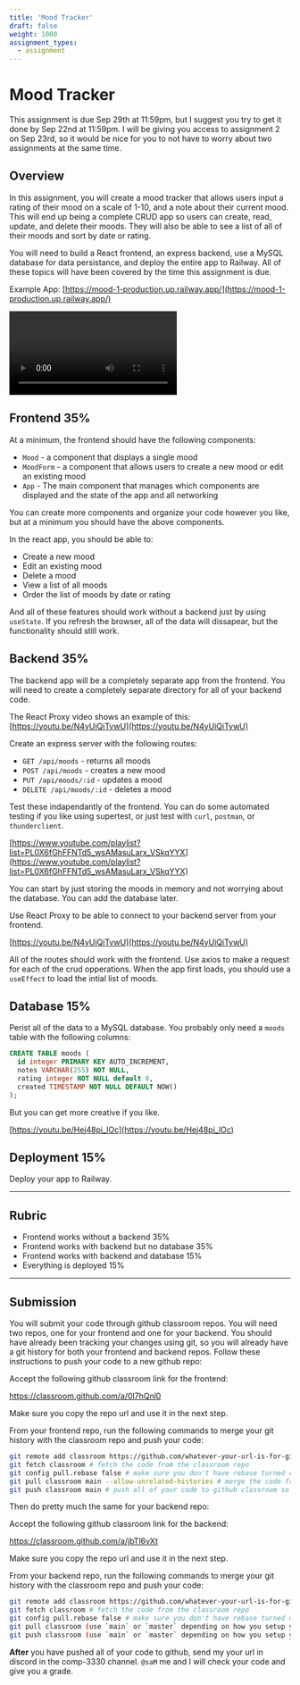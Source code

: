 ```yaml
---
title: 'Mood Tracker'
draft: false
weight: 1000
assignment_types: 
  - assignment
---
```


# Mood Tracker

This assignment is due Sep 29th at 11:59pm, but I suggest you try to get it done by Sep 22nd at 11:59pm. I will be giving you access to assignment 2 on Sep 23rd, so it would be nice for you to not have to worry about two assignments at the same time.

## Overview

In this assignment, you will create a mood tracker that allows users input a rating of their mood on a scale of 1-10, and a note about their current mood. This will end up being a complete CRUD app so users can create, read, update, and delete their moods. They will also be able to see a list of all of their moods and sort by date or rating.

You will need to build a React frontend, an express backend, use a MySQL database for data persistance, and deploy the entire app to Railway. All of these topics will have been covered by the time this assignment is due.

Example App: [https://mood-1-production.up.railway.app/](https://mood-1-production.up.railway.app/)

<Video name="moodtracker1.mp4" type="video/mp4"></Video>

## Frontend 35%

At a minimum, the frontend should have the following components:

- `Mood` - a component that displays a single mood
- `MoodForm` - a component that allows users to create a new mood or edit an existing mood
- `App` - The main component that manages which components are displayed and the state of the app and all networking

You can create more components and organize your code however you like, but at a minimum you should have the above components.

In the react app, you should be able to:

- Create a new mood
- Edit an existing mood
- Delete a mood
- View a list of all moods
- Order the list of moods by date or rating

And all of these features should work without a backend just by using `useState`. If you refresh the browser, all of the data will dissapear, but the functionality should still work.

## Backend 35%

The backend app will be a completely separate app from the frontend. You will need to create a completely separate directory for all of your backend code.

The React Proxy video shows an example of this: [https://youtu.be/N4yUiQiTvwU](https://youtu.be/N4yUiQiTvwU)

Create an express server with the following routes:

- `GET /api/moods` - returns all moods
- `POST /api/moods` - creates a new mood
- `PUT /api/moods/:id` - updates a mood
- `DELETE /api/moods/:id` - deletes a mood

Test these indapendantly of the frontend. You can do some automated testing if you like using supertest, or just test with `curl`, `postman`, or `thunderclient`.

[https://www.youtube.com/playlist?list=PL0X6fGhFFNTd5_wsAMasuLarx_VSkqYYX](https://www.youtube.com/playlist?list=PL0X6fGhFFNTd5_wsAMasuLarx_VSkqYYX)

You can start by just storing the moods in memory and not worrying about the database. You can add the database later. 

Use React Proxy to be able to connect to your backend server from your frontend.

[https://youtu.be/N4yUiQiTvwU](https://youtu.be/N4yUiQiTvwU)

All of the routes should work with the frontend. Use axios to make a request for each of the crud opperations. When the app first loads, you should use a `useEffect` to load the intial list of moods.

## Database 15%

Perist all of the data to a MySQL database. You probably only need a `moods` table with the following columns:

```sql
CREATE TABLE moods (
  id integer PRIMARY KEY AUTO_INCREMENT,
  notes VARCHAR(255) NOT NULL,
  rating integer NOT NULL default 0,
  created TIMESTAMP NOT NULL DEFAULT NOW()
);
```


But you can get more creative if you like.

[https://youtu.be/Hej48pi_lOc](https://youtu.be/Hej48pi_lOc)


## Deployment 15%

Deploy your app to Railway.

---

## Rubric

- Frontend works without a backend 35%
- Frontend works with backend but no database 35%
- Frontend works with backend and database 15%
- Everything is deployed 15%

---

## Submission

You will submit your code through github classroom repos. You will need two repos, one for your frontend and one for your backend. You should have already been tracking your changes using git, so you will already have a git history for both your frontend and backend repos. Follow these instructions to push your code to a new github repo:

<Instruction>
Accept the following github classroom link for the frontend:
</Instruction>

https://classroom.github.com/a/0l7hQnl0

Make sure you copy the repo url and use it in the next step.

<Instruction>
From your frontend repo, run the following commands to merge your git history with the classroom repo and push your code:
</Instruction>


```sh
git remote add classroom https://github.com/whatever-your-url-is-for-github-classroom # Add the classroom repo as a remote
git fetch classroom # fetch the code from the classroom repo
git config pull.rebase false # make sure you don't have rebase turned on
git pull classroom main --allow-unrelated-histories # merge the code from the classroom repo
git push classroom main # push all of your code to github classroom so i can see it
```

Then do pretty much the same for your backend repo:

<Instruction>
Accept the following github classroom link for the backend:
</Instruction>

https://classroom.github.com/a/jbTl6vXt

Make sure you copy the repo url and use it in the next step.

<Instruction>
From your backend repo, run the following commands to merge your git history with the classroom repo and push your code:
</Instruction>


```sh
git remote add classroom https://github.com/whatever-your-url-is-for-github-classroom # Add the classroom repo as a remote
git fetch classroom # fetch the code from the classroom repo
git config pull.rebase false # make sure you don't have rebase turned on
git pull classroom (use `main` or `master` depending on how you setup your repo) --allow-unrelated-histories # merge the code from the classroom repo
git push classroom (use `main` or `master` depending on how you setup your repo) # push all of your code to github classroom so i can see it
```

**After** you have pushed all of your code to github, send my your url in discord in the comp-3330 channel. `@saM` me and I will check your code and give you a grade.

